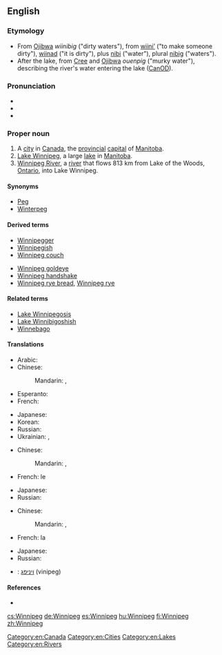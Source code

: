 {{wikipedia|Winnipeg, Manitoba}}
==English==

===Etymology===
* From [[Ojibwa]] ''wiinibig'' ("dirty waters"), from [[wiini'|wiini’]] ("to make someone dirty"), [[wiinad]] ("it is dirty"), plus [[nibi]] ("water"), plural [[nibi|nibig]] ("waters").
* After the lake, from [[Cree]] and [[Ojibwa]] ''ouenpig'' ("murky water"), describing the river's water entering the lake ([[CanOD]]).

===Pronunciation===
* {{IPA|/ˈwɪnəˈpɛɡ/}}
* {{hyphenation|Win|ni|peg}}
* {{audio|en-ca-Winnipeg.ogg|Audio (CA)}}

===Proper noun===
{{en-proper noun}}

# A [[city]] in [[Canada]],  the [[provincial]] [[capital]] of [[Manitoba]].
# [[Lake Winnipeg]], a large [[lake]] in [[Manitoba]].
# [[Winnipeg River]], a [[river]] that flows 813 km from Lake of the Woods, [[Ontario]], into Lake Winnipeg.

====Synonyms====
* [[Peg]] {{qualifier|slang}}
* [[Winterpeg]] {{qualifier|jocular}}

====Derived terms====
{{rel-top|terms derived from "Winnipeg"}}
* [[Winnipegger]]
* [[Winnipegish]]
* [[Winnipeg couch]]
{{rel-mid}}
* [[Winnipeg goldeye]]
* [[Winnipeg handshake]]
* [[Winnipeg rye bread]], [[Winnipeg rye]]
{{rel-bottom}}

====Related terms====
* [[Lake Winnipegosis]]
* [[Lake Winnibigoshish]]
* [[Winnebago]]

====Translations====
{{trans-top|capital of Manitoba}}
* Arabic: {{t-|ar|وينيبيغ|m|tr=winipiigh|sc=Arab}}
* Chinese:
*: Mandarin: {{t|cmn|溫尼伯|sc=Hani}}, {{t|cmn|温尼伯|tr=Wēnníbó|sc=Hani}}
* Esperanto: {{t-|eo|Vinipego}}
* French: {{t-|fr|Winnipeg}}
{{trans-mid}}
* Japanese: {{t-|ja|ウィニペグ|tr=Winipegu}}
* Korean: {{t-|ko|위니펙|tr=Winipek|sc=Kore}}
* Russian: {{t-|ru|Виннипег|m|tr=Vínnipeg}}
* Ukrainian: {{t-|uk|Вінніпег|m|tr=Vinnipeh}}, {{t-|uk|Вінніпеґ|m|tr=Vinnipeg}}
{{trans-bottom}}

{{trans-top|lake}}
* Chinese:
*: Mandarin: {{t|cmn|溫尼伯湖|sc=Hani}}, {{t|cmn|温尼伯湖|tr=Wēnníbó Hú|sc=Hani}}
* French: le {{t-|fr|lac Winnipeg|m}}
{{trans-mid}}
* Japanese: {{t-|ja|ウィニペグ湖|tr=Winipegu-ko}}
* Russian: {{t-|ru|Виннипег|m|tr=Vínnipeg}}
{{trans-bottom}}

{{trans-top|river}}
* Chinese:
*: Mandarin: {{t|cmn|溫尼伯河|sc=Hani}}, {{t|cmn|温尼伯河|tr=Wēnníbó Hé|sc=Hani}}
* French: la {{t-|fr|rivière Winnipeg|f}}
{{trans-mid}}
* Japanese: {{t-|ja|ウィニペグ川|tr=Winipegu-gawa|sc=Jpan}}
* Russian: {{t-|ru|Виннипег|m|tr=Vínnipeg}}
{{trans-bottom}}

{{checktrans-top}}
* {{ttbc|he}}: [[ויניפג]]  (vinipeg)
{{trans-mid}}
{{trans-bottom}}

====References====
* {{R:Canadian Oxford 2004}}

[[Category:en:Canada]]
[[Category:en:Cities]]
[[Category:en:Lakes]]
[[Category:en:Rivers]]

[[cs:Winnipeg]]
[[de:Winnipeg]]
[[es:Winnipeg]]
[[hu:Winnipeg]]
[[fi:Winnipeg]]
[[zh:Winnipeg]]